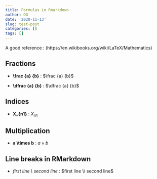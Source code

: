 ```yaml
---
title: Formulas in Rmarkdown
author: OG
date: '2020-11-13'
slug: test-post
categories: []
tags: []
---
```


A good reference : (https://en.wikibooks.org/wiki/LaTeX/Mathematics)

## Fractions

+ __\\frac {a} {b}__  : $\frac {a} {b}$

+ __\\dfrac {a} {b}__ : $\dfrac {a} {b}$ 

## Indices

+ __X_{n1}__ : $X_{n1}$

## Multiplication

+ __a \\times b__ : $a \times b$

## Line breaks in RMarkdown

+ _first line \\  second line_ :  $first line \\  second line$



